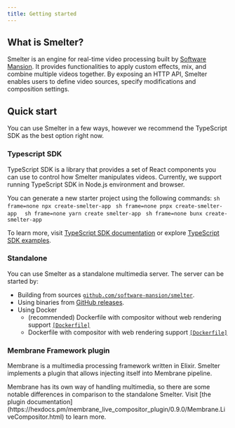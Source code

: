 ```yaml
---
title: Getting started
---
```



## What is Smelter?

Smelter is an engine for real-time video processing built by <a rel="noreferrer noopener" href="https://swmansion.com/" target="_blank">Software Mansion</a>. It provides functionalities to apply custom effects, mix, and combine multiple videos together. By exposing an HTTP API, Smelter enables users to define video sources, specify modifications and composition settings.

## Quick start

You can use Smelter in a few ways, however we recommend the TypeScript SDK as the best option right now.

### Typescript SDK

TypeScript SDK is a library that provides a set of React components you can use to control how Smelter 
manipulates videos. Currently, we support running TypeScript SDK in Node.js environment and browser.

You can generate a new starter project using the following commands:
<Tabs syncKey="package-manager">
  <TabItem label="npm" icon="seti:npm">
    ```sh frame=none
    npx create-smelter-app
    ```
  </TabItem>
  <TabItem label="pnpm" icon="pnpm">
    ```sh frame=none
    pnpx create-smelter-app 
    ```
  </TabItem>
  <TabItem label="yarn" icon="seti:yarn">
    ```sh frame=none
    yarn create smelter-app
    ```
  </TabItem>
    <TabItem label="bun" icon="bun">
    ```sh frame=none
    bunx create-smelter-app
    ```
  </TabItem>
</Tabs>
  
To learn more, visit <a href="/ts-sdk">TypeScript SDK documentation</a> or explore <a href="/ts-sdk">TypeScript SDK examples</a>.

### Standalone

You can use Smelter as a standalone multimedia server. The server can be started by:
- Building from sources [`github.com/software-mansion/smelter`](https://github.com/software-mansion/smelter).
- Using binaries from [GitHub releases](https://github.com/software-mansion/smelter/releases).
- Using Docker
  - (recommended) Dockerfile with compositor without web rendering support [`[Dockerfile]`](https://github.com/software-mansion/smelter/blob/master/build_tools/docker/slim.Dockerfile)
  - Dockerfile with compositor with web rendering support [`[Dockerfile]`](https://github.com/software-mansion/smelter/blob/master/build_tools/docker/full.Dockerfile)


### Membrane Framework plugin

Membrane is a multimedia processing framework written in Elixir. Smelter implements a plugin that allows injecting itself into Membrane pipeline. 

<Aside>Membrane has its own way of handling multimedia, so there are some notable differences in comparison to the standalone Smelter. Visit [the plugin documentation](https://hexdocs.pm/membrane_live_compositor_plugin/0.9.0/Membrane.LiveCompositor.html) to learn more.</Aside>
